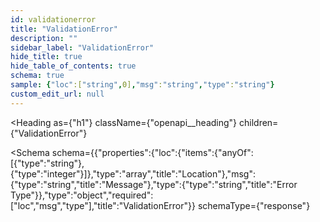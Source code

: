 ```yaml
---
id: validationerror
title: "ValidationError"
description: ""
sidebar_label: "ValidationError"
hide_title: true
hide_table_of_contents: true
schema: true
sample: {"loc":["string",0],"msg":"string","type":"string"}
custom_edit_url: null
---
```



<Heading
  as={"h1"}
  className={"openapi__heading"}
  children={"ValidationError"}
>
</Heading>





<Schema
  schema={{"properties":{"loc":{"items":{"anyOf":[{"type":"string"},{"type":"integer"}]},"type":"array","title":"Location"},"msg":{"type":"string","title":"Message"},"type":{"type":"string","title":"Error Type"}},"type":"object","required":["loc","msg","type"],"title":"ValidationError"}}
  schemaType={"response"}
>
  
</Schema>
            